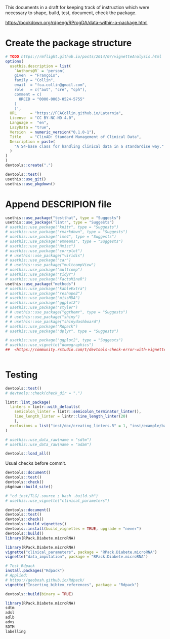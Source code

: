 
This documents in a draft for keeping track of instruction which
were necessary to shape, build, test, document, check the package.

<https://bookdown.org/rdpeng/RProgDA/data-within-a-package.html>

# Create the package structure

```r
# TODO https://rmflight.github.io/posts/2014/07/vignetteAnalysis.html
options(
  usethis.description = list(
    `Authors@R` = 'person(
    given  = "François",
    family = "Collin",
    email  = "fca.collin@gmail.com",
    role   = c("aut", "cre", "cph"),
    comment = c(
      ORCID = "0000-0003-0524-5755"
    )
    )',
  URL      = "https://FCACollin.github.io/Latarnia",
  License  = "CC BY-NC-ND 4.0",
  Language =  "en",
  LazyData = "true",
  Version  = numeric_version("0.1.0-1"),
  Title    = "ClinAD: Standard Management of Clinical Data",
  Description = paste(
    "A S4-base class for handling clinical data in a standardise way."
  )
)
)
devtools::create(".")

devtools::test()
usethis::use_git()
usethis::use_pkgdown()
```

# Append DESCRIPION file

```r
usethis::use_package("testthat", type = "Suggests") 
usethis::use_package("lintr", type = "Suggests") 
# usethis::use_package("knitr", type = "Suggests") 
# usethis::use_package("rmarkdown", type = "Suggests") 
# usethis::use_package("lme4", type = "Suggests") 
# usethis::use_package("emmeans", type = "Suggests") 
# usethis::use_package("Hmisc") 
# usethis::use_package("corrplot") 
# # usethis::use_package("viridis") 
# usethis::use_package("car") 
# # usethis::use_package("multcompView") 
# usethis::use_package("multcomp") 
# usethis::use_package("tidyr") 
# usethis::use_package("FactoMineR") 
usethis::use_package("methods") 
# usethis::use_package("kableExtra") 
# usethis::use_package("reshape2") 
# usethis::use_package("missMDA") 
# usethis::use_package("ggplot2") 
# usethis::use_package("styler")
# # usethis::use_package("ggthemr", type = "Suggests")
# # usethis::use_package("shiny")
# # usethis::use_package("shinydashboard")
# usethis::use_package("Rdpack")
# usethis::use_package("dplyr", type = "Suggests")

# usethis::use_package("ggplot2", type = "Suggests") 
# usethis::use_vignette("demographics")
##  <https://community.rstudio.com/t/devtools-check-error-with-vignette-but-vignette-can-be-knitted-without-problem/55962/2>
 
```

# Testing

```r
devtools::test()
# devtools::check(check_dir = ".")
```

```r
lintr::lint_package(
  linters = lintr::with_defaults(
    semicolon_linter = lintr::semicolon_terminator_linter(),
    line_length_linter = lintr::line_length_linter(20)
    ),
  exclusions = list("inst/doc/creating_linters.R" = 1, "inst/example/bad.R")
)
```


```r
# usethis::use_data_raw(name = "sdtm")
# usethis::use_data_raw(name = "adam")
```

```r
devtools::load_all()
```

Usual checks before commit.

```r
devtools::document()
devtools::test()
devtools::check()
pkgdown::build_site()

```

```r
# "cd inst/TLG/.source ; bash .build.sh")
# usethis::use_vignette("clinical_parameters")

devtools::document()
devtools::test()
devtools::check()
devtools::build_vignettes() 
devtools::install(build_vignettes = TRUE, upgrade = "never")
devtools::build()
library(RPack.Diabete.microRNA)

```

```r
library(RPack.Diabete.microRNA)
vignette("clinical_parameters", package = "RPack.Diabete.microRNA")
vignette("data_imputation", package = "RPack.Diabete.microRNA")
```

```r
# Test Rdpack
install.packages("Rdpack")
# Applied:
# https://geobosh.github.io/Rdpack/
vignette("Inserting_bibtex_references", package = "Rdpack")
```

```r
devtools::build(binary = TRUE)
```

```r
library(RPack.Diabete.microRNA)
sdtm
adsl
adlb
advs
SDTM
labelling
```


```r
```


